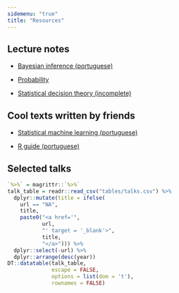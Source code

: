 ```yaml
---
sidemenu: "true"
title: "Resources"
---
```


## Lecture notes

- [Bayesian inference (portuguese)](https://github.com/rbstern/bayesian_inference_book/raw/gh-pages/book.pdf){target="_blank"}

- [Probability](https://www.overleaf.com/read/fjdsbxwydcnf){target="_blank"}

- [Statistical decision theory (incomplete)](https://www.overleaf.com/read/ndcxvbjgvkbx){target="_blank"}

## Cool texts written by friends

- [Statistical machine learning (portuguese)](https://www.dropbox.com/s/7iyvllj0njsqmjb/main.pdf){target="_blank"}

- [R guide (portuguese)](http://material.curso-r.com/){target="_blank"}

## Selected talks

```r
`%>%` = magrittr::`%>%`
talk_table = readr::read_csv("tables/talks.csv") %>%
  dplyr::mutate(title = ifelse(
    url == "NA",
    title,
    paste0("<a href='",
           url,
           "' target = '_blank'>",
           title,
           "</a>"))) %>%
  dplyr::select(-url) %>% 
  dplyr::arrange(desc(year))
DT::datatable(talk_table,
              escape = FALSE,
              options = list(dom = 't'),
              rownames = FALSE)
```

